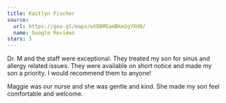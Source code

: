 ```yaml
---
title: Kaitlyn Fischer
source:
  url: https://goo.gl/maps/wtDBMSamBkm2gYXH9/
  name: Google Reviews
stars: 5
---
```

Dr. M and the staff were exceptional. They treated my son for sinus and allergy related issues. They were available on short notice and made my son a priority. I would recommend them to anyone!

Maggie was our nurse and she was gentle and kind. She made my son feel comfortable and welcome.